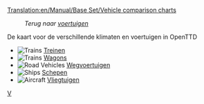 [[Translation:en/Manual/Base Set/Vehicle comparison charts]]

:''Terug naar [[nl/Manual/Voertuigen|voertuigen]]''

De kaart voor de verschillende klimaten en voertuigen in OpenTTD

*[[File:en/Manual/Manual html m16a497ce.png|Trains]] [[nl/Manual/Base Set/Trains/Vergelijkingstabel locomotieven|Treinen]]
*[[File:en/Manual/Manual html m16a497ce.png|Trains]] [[nl/Manual/Base Set/Trains/Vergelijkingstabel wagons|Wagons]]
*[[File:en/Manual/Manual html m3518e48c.png|Road Vehicles]] [[en/Manual/Base Set/Road Vehicles/Road vehicle comparison|Wegvoertuigen]]
*[[File:en/Manual/Manual html 53123a33.png|Ships]] [[nl/Manual/Base Set/Ships/Vergelijkingstabel schepen|Schepen]]
*[[File:en/Manual/Manual html 442702e6.png|Aircraft]] [[en/Manual/Base Set/Aircraft/Air Comparison|Vliegtuigen]]

[[Category:nl/Manual/Base Set/Voertuigen|V]]